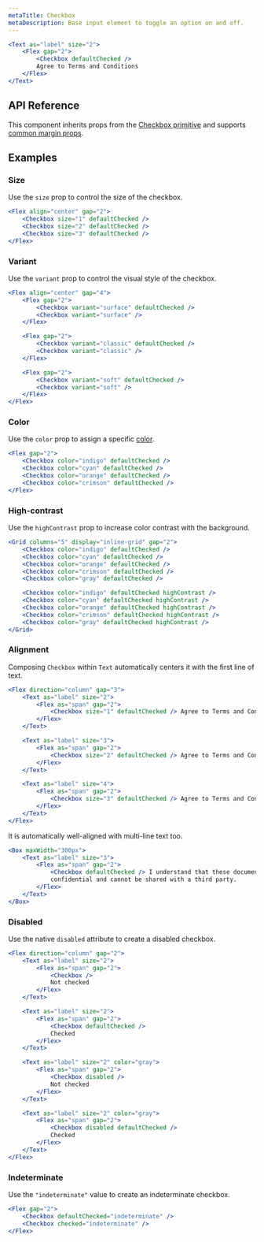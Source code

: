 ```yaml
---
metaTitle: Checkbox
metaDescription: Base input element to toggle an option on and off.
---
```


```jsx live=true
<Text as="label" size="2">
	<Flex gap="2">
		<Checkbox defaultChecked />
		Agree to Terms and Conditions
	</Flex>
</Text>
```

## API Reference

This component inherits props from the [Checkbox primitive](/primitives/docs/components/checkbox) and supports [common margin props](/themes/docs/overview/layout#margin-props).

<ThemesPropsTable defs="checkboxPropDefs" />

## Examples

### Size

Use the `size` prop to control the size of the checkbox.

```jsx live=true
<Flex align="center" gap="2">
	<Checkbox size="1" defaultChecked />
	<Checkbox size="2" defaultChecked />
	<Checkbox size="3" defaultChecked />
</Flex>
```

### Variant

Use the `variant` prop to control the visual style of the checkbox.

```jsx live=true
<Flex align="center" gap="4">
	<Flex gap="2">
		<Checkbox variant="surface" defaultChecked />
		<Checkbox variant="surface" />
	</Flex>

	<Flex gap="2">
		<Checkbox variant="classic" defaultChecked />
		<Checkbox variant="classic" />
	</Flex>

	<Flex gap="2">
		<Checkbox variant="soft" defaultChecked />
		<Checkbox variant="soft" />
	</Flex>
</Flex>
```

### Color

Use the `color` prop to assign a specific [color](/themes/docs/theme/color).

```jsx live=true
<Flex gap="2">
	<Checkbox color="indigo" defaultChecked />
	<Checkbox color="cyan" defaultChecked />
	<Checkbox color="orange" defaultChecked />
	<Checkbox color="crimson" defaultChecked />
</Flex>
```

### High-contrast

Use the `highContrast` prop to increase color contrast with the background.

```jsx live=true
<Grid columns="5" display="inline-grid" gap="2">
	<Checkbox color="indigo" defaultChecked />
	<Checkbox color="cyan" defaultChecked />
	<Checkbox color="orange" defaultChecked />
	<Checkbox color="crimson" defaultChecked />
	<Checkbox color="gray" defaultChecked />

	<Checkbox color="indigo" defaultChecked highContrast />
	<Checkbox color="cyan" defaultChecked highContrast />
	<Checkbox color="orange" defaultChecked highContrast />
	<Checkbox color="crimson" defaultChecked highContrast />
	<Checkbox color="gray" defaultChecked highContrast />
</Grid>
```

### Alignment

Composing `Checkbox` within `Text` automatically centers it with the first line of text.

```jsx live="true"
<Flex direction="column" gap="3">
	<Text as="label" size="2">
		<Flex as="span" gap="2">
			<Checkbox size="1" defaultChecked /> Agree to Terms and Conditions
		</Flex>
	</Text>

	<Text as="label" size="3">
		<Flex as="span" gap="2">
			<Checkbox size="2" defaultChecked /> Agree to Terms and Conditions
		</Flex>
	</Text>

	<Text as="label" size="4">
		<Flex as="span" gap="2">
			<Checkbox size="3" defaultChecked /> Agree to Terms and Conditions
		</Flex>
	</Text>
</Flex>
```

It is automatically well-aligned with multi-line text too.

```jsx live="true"
<Box maxWidth="300px">
	<Text as="label" size="3">
		<Flex as="span" gap="2">
			<Checkbox defaultChecked /> I understand that these documents are
			confidential and cannot be shared with a third party.
		</Flex>
	</Text>
</Box>
```

### Disabled

Use the native `disabled` attribute to create a disabled checkbox.

```jsx live="true"
<Flex direction="column" gap="2">
	<Text as="label" size="2">
		<Flex as="span" gap="2">
			<Checkbox />
			Not checked
		</Flex>
	</Text>

	<Text as="label" size="2">
		<Flex as="span" gap="2">
			<Checkbox defaultChecked />
			Checked
		</Flex>
	</Text>

	<Text as="label" size="2" color="gray">
		<Flex as="span" gap="2">
			<Checkbox disabled />
			Not checked
		</Flex>
	</Text>

	<Text as="label" size="2" color="gray">
		<Flex as="span" gap="2">
			<Checkbox disabled defaultChecked />
			Checked
		</Flex>
	</Text>
</Flex>
```

### Indeterminate

Use the `"indeterminate"` value to create an indeterminate checkbox.

```jsx live="true"
<Flex gap="2">
	<Checkbox defaultChecked="indeterminate" />
	<Checkbox checked="indeterminate" />
</Flex>
```
